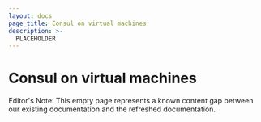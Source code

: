 ```yaml
---
layout: docs
page_title: Consul on virtual machines
description: >-
  PLACEHOLDER
---
```


# Consul on virtual machines

Editor's Note: This empty page represents a known content gap between our existing documentation and the refreshed documentation.
